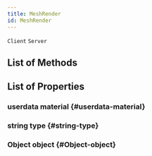 ```yaml
---
title: MeshRender
id: MeshRender
---
```

`Client`
`Server`

## List of Methods

## List of Properties

### userdata material {#userdata-material}

### string type {#string-type}

### Object object {#Object-object}

